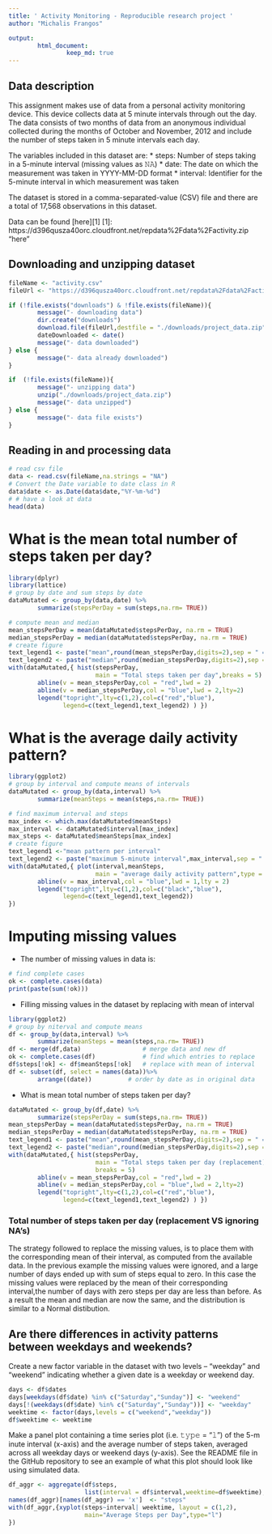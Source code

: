 ```yaml
---
title: ' Activity Monitoring - Reproducible research project '
author: "Michalis Frangos"

output: 
        html_document:
                keep_md: true
---
```


## Data description 
This assignment makes use of data from a personal activity monitoring device. 
This device collects data at 5 minute intervals through out the day. The data 
consists of two months of data from an anonymous individual collected during 
the months of October and November, 2012 and include the number of steps taken 
in 5 minute intervals each day.

The variables included in this dataset are:
* steps: Number of steps taking in a 5-minute interval (missing values as 𝙽𝙰)
* date: The date on which the measurement was taken in YYYY-MM-DD format
* interval: Identifier for the 5-minute interval in which measurement was taken

The dataset is stored in a comma-separated-value (CSV) file and there are a 
total of 17,568 observations in this dataset.

Data can be found [here][1]
[1]: https://d396qusza40orc.cloudfront.net/repdata%2Fdata%2Factivity.zip  "here"

## Downloading and unzipping dataset
```r

fileName <- "activity.csv"
fileUrl <- "https://d396qusza40orc.cloudfront.net/repdata%2Fdata%2Factivity.zip"

if (!file.exists("downloads") & !file.exists(fileName)){
        message("- downloading data")
        dir.create("downloads")
        download.file(fileUrl,destfile = "./downloads/project_data.zip",method = "auto") 
        dateDownloaded <- date()
        message("- data downloaded")
} else {
        message("- data already downloaded")  
}

if  (!file.exists(fileName)){
        message("- unzipping data")
        unzip("./downloads/project_data.zip")
        message("- data unzipped")
} else {
        message("- data file exists")      
}
```

## Reading in and processing data
```r
# read csv file
data <- read.csv(fileName,na.strings = "NA")
# Convert the Date variable to date class in R
data$date <- as.Date(data$date,"%Y-%m-%d") 
# # have a look at data
head(data)
```

# What is the mean total number of steps taken per day?

```r
library(dplyr)
library(lattice)
# group by date and sum steps by date
dataMutated <- group_by(data,date) %>%
        summarize(stepsPerDay = sum(steps,na.rm= TRUE))

# compute mean and median 
mean_stepsPerDay = mean(dataMutated$stepsPerDay, na.rm = TRUE)
median_stepsPerDay = median(dataMutated$stepsPerDay, na.rm = TRUE)
# create figure
text_legend1 <- paste("mean",round(mean_stepsPerDay,digits=2),sep = " = ")
text_legend2 <- paste("median",round(median_stepsPerDay,digits=2),sep = " = ")
with(dataMutated,{ hist(stepsPerDay,
                        main = "Total steps taken per day",breaks = 5)
        abline(v = mean_stepsPerDay,col = "red",lwd = 2)
        abline(v = median_stepsPerDay,col = "blue",lwd = 2,lty=2)
        legend("topright",lty=c(1,2),col=c("red","blue"),
               legend=c(text_legend1,text_legend2) ) })
```

# What is the average daily activity pattern?
```r
library(ggplot2)
# group by interval and compute means of intervals
dataMutated <- group_by(data,interval) %>%
        summarize(meanSteps = mean(steps,na.rm= TRUE))

# find maximum interval and steps
max_index <- which.max(dataMutated$meanSteps)
max_interval <- dataMutated$interval[max_index]
max_steps <- dataMutated$meanSteps[max_index]
# create figure
text_legend1 <-"mean pattern per interval"
text_legend2 <- paste("maximum 5-minute interval",max_interval,sep = " = ")
with(dataMutated,{ plot(interval,meanSteps,
                        main = "average daily activity pattern",type = "l")
        abline(v = max_interval,col = "blue",lwd = 1,lty = 2)
        legend("topright",lty=c(1,2),col=c("black","blue"),
               legend=c(text_legend1,text_legend2)) 
})
```

# Imputing missing values

- The number of missing values in data is: 

```r
# find complete cases
ok <- complete.cases(data)
print(paste(sum(!ok)))
```

- Filling missing values in the dataset by replacing with mean of interval

```r
library(ggplot2)
# group by niterval and compute means
df <- group_by(data,interval) %>%
        summarize(meanSteps = mean(steps,na.rm= TRUE))
df <- merge(df,data)                 # merge data and new df
ok <- complete.cases(df)             # find which entries to replace
df$steps[!ok] <- df$meanSteps[!ok]   # replace with mean of interval
df <- subset(df, select = names(data))%>%
        arrange((date))          # order by date as in original data
```

- What is mean total number of steps taken per day?

```r
dataMutated <- group_by(df,date) %>%
        summarize(stepsPerDay = sum(steps,na.rm= TRUE))
mean_stepsPerDay = mean(dataMutated$stepsPerDay, na.rm = TRUE)
median_stepsPerDay = median(dataMutated$stepsPerDay, na.rm = TRUE)
text_legend1 <- paste("mean",round(mean_stepsPerDay,digits=2),sep = " = ")
text_legend2 <- paste("median",round(median_stepsPerDay,digits=2),sep = " = ")
with(dataMutated,{ hist(stepsPerDay,
                        main = "Total steps taken per day (replacement)",
                        breaks = 5)
        abline(v = mean_stepsPerDay,col = "red",lwd = 2)
        abline(v = median_stepsPerDay,col = "blue",lwd = 2,lty=2)
        legend("topright",lty=c(1,2),col=c("red","blue"),
               legend=c(text_legend1,text_legend2) ) })
```

### Total number of steps taken per day (replacement VS ignoring NA's)

The strategy  followed  to replace the missing values, is to place them with the 
corresponding mean of their interval, as computed from the available data.
In the previous example the missing values were ignored, and a large number of
days ended up with sum of steps equal to zero. In this case  the missing values
were replaced by the mean of their corresponding interval,the number of days 
with zero steps per day are less than before. As a result the mean and median
are now the same, and the distribution is similar to a Normal distibution.

## Are there differences in activity patterns between weekdays and weekends?

Create a new factor variable in the dataset with two levels – “weekday” and 
“weekend” indicating whether a given date is a weekday or weekend day.

```r
days <- df$dates
days[weekdays(df$date) %in% c("Saturday","Sunday")] <- "weekend"
days[!(weekdays(df$date) %in% c("Saturday","Sunday"))] <- "weekday"
weektime <- factor(days,levels = c("weekend","weekday"))
df$weektime <- weektime
```

Make a panel plot containing a time series plot (i.e. 𝚝𝚢𝚙𝚎 = "𝚕") of the 5-m
inute interval (x-axis) and the average number of steps taken, averaged across 
all weekday days or weekend days (y-axis). See the README file in the GitHub 
repository to see an example of what this plot should look like using simulated 
data.

```r

df_aggr <- aggregate(df$steps, 
                     list(interval = df$interval,weektime=df$weektime),mean)
names(df_aggr)[names(df_aggr) == 'x']  <- "steps"
with(df_aggr,{xyplot(steps~interval| weektime, layout = c(1,2),
                     main="Average Steps per Day",type="l")
})
```

